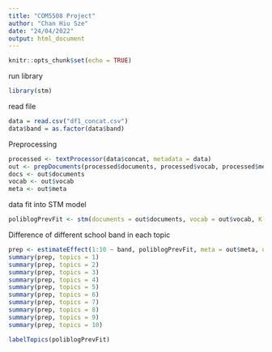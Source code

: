 ---
title: "COM5508 Project"
author: "Chan Hiu Sze"
date: "24/04/2022"
output: html_document
---

```{r setup, include=FALSE}
knitr::opts_chunk$set(echo = TRUE)
```

run library
```{r}
library(stm)
```

read file
```{r}
data = read.csv("df1_concat.csv")
data$band = as.factor(data$band)
```

Preprocessing
```{r}
processed <- textProcessor(data$concat, metadata = data) 
out <- prepDocuments(processed$documents, processed$vocab, processed$meta)
docs <- out$documents
vocab <- out$vocab
meta <- out$meta
```

data fit into STM model
```{r}
poliblogPrevFit <- stm(documents = out$documents, vocab = out$vocab, K = 10, prevalence = ~band, max.em.its = 75, data = out$meta, seed = 351, init.type = "Spectral")
```
Difference of different school band in each topic
```{r}
prep <- estimateEffect(1:10 ~ band, poliblogPrevFit, meta = out$meta, uncertainty = "Global")
summary(prep, topics = 1)
summary(prep, topics = 2)
summary(prep, topics = 3)
summary(prep, topics = 4)
summary(prep, topics = 5)
summary(prep, topics = 6)
summary(prep, topics = 7)
summary(prep, topics = 8)
summary(prep, topics = 9)
summary(prep, topics = 10)
```
```{r}
labelTopics(poliblogPrevFit)
```

